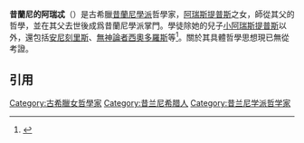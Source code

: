{{Multiple issues|
{{Notability Unreferenced|time=2020-07-30T13:02:01+00:00}}
{{Refimprove|time=2020-07-30T13:02:01+00:00}}
}}
'''昔蘭尼的阿瑞忒'''（{{lang-grc|Ἀρήτη}}）是古希臘[[昔蘭尼學派|昔蘭尼學派]]哲學家，[[阿瑞斯提普斯|阿瑞斯提普斯]]之女，師從其父的哲學，並在其父去世後成爲昔蘭尼學派掌門。學徒除她的兒子[[小阿瑞斯提普斯|小阿瑞斯提普斯]]以外，還包括[[安尼刻里斯|安尼刻里斯]]、[[無神論者西奧多羅斯|無神論者西奧多羅斯]]等<ref>{{Cite book|title= ''Reading 1 Corinthians with Philosophically Educated Women''|authors=Nathan J. Barnes|publisher= Wipf and Stock Publishers|year= 2014|isbn=9781620325728|pages=99–100}}</ref>。關於其具體哲學思想現已無從考證。

== 引用 ==
{{reflist}}
{{stub}}
[[Category:古希臘女哲學家|Category:古希臘女哲學家]]
[[Category:昔兰尼希腊人|Category:昔兰尼希腊人]]
[[Category:昔兰尼学派哲学家|Category:昔兰尼学派哲学家]]